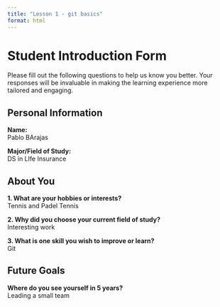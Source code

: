 ```yaml
---
title: "Lesson 1 - git basics"
format: html
---
```


# Student Introduction Form

Please fill out the following questions to help us know you better. Your responses will be invaluable in making the learning experience more tailored and engaging.

## Personal Information

**Name:**  
Pablo BArajas

**Major/Field of Study:**  
DS in LIfe Insurance

## About You

**1. What are your hobbies or interests?**  
Tennis and Padel Tennis

**2. Why did you choose your current field of study?**  
Interesting work

**3. What is one skill you wish to improve or learn?**  
Git 

## Future Goals

**Where do you see yourself in 5 years?**  
Leading a small team
